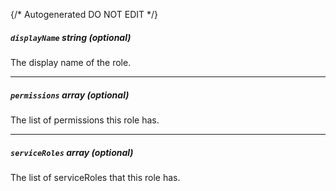 {/* Autogenerated DO NOT EDIT  */}
##### `displayName` _string (optional)_
The display name of the role.

---
##### `permissions` _array (optional)_
The list of permissions this role has.

---
##### `serviceRoles` _array (optional)_
The list of serviceRoles that this role has.


